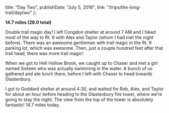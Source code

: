 
  title: "Day Two",
  publishDate: "July 5, 2016",
  link: "/trips/the-long-trail/daytwo"
};


**14.7 miles (28.0 total)**

Double trail magic day! I left Congdon shelter at around 7 AM and I hiked most of the way to Rt. 9 with Alex and Taylor (whom I had met the night before). There was an awesome gentleman with trail magic in the Rt. 9 parking lot, which was awesome. Then, just a couple hundred feet after that trail head, there was more trail magic!

When we got to Hell Hollow Brook, we caught up to Chaser and met a girl named Sixteen who was actually swimming in the water. A bunch of us gathered and ate lunch there, before I left with Chaser to head towards Glastenbury.

I got to Goddard shelter at around 4:30, and waited for Rob, Alex, and Taylor for about an hour before heading to the Glastenbury fire tower, where we’re going to stay the night. The view from the top of the tower is absolutely fantastic! 14.7 miles today.
